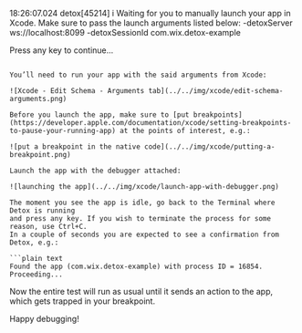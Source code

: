 18:26:07.024 detox[45214] i Waiting for you to manually launch your app in Xcode.
Make sure to pass the launch arguments listed below:
  -detoxServer ws://localhost:8099
  -detoxSessionId com.wix.detox-example

Press any key to continue...
```

You’ll need to run your app with the said arguments from Xcode:

![Xcode - Edit Schema - Arguments tab](../../img/xcode/edit-schema-arguments.png)

Before you launch the app, make sure to [put breakpoints](https://developer.apple.com/documentation/xcode/setting-breakpoints-to-pause-your-running-app) at the points of interest, e.g.:

![put a breakpoint in the native code](../../img/xcode/putting-a-breakpoint.png)

Launch the app with the debugger attached:

![launching the app](../../img/xcode/launch-app-with-debugger.png)

The moment you see the app is idle, go back to the Terminal where Detox is running
and press any key. If you wish to terminate the process for some reason, use Ctrl+C.
In a couple of seconds you are expected to see a confirmation from Detox, e.g.:

```plain text
Found the app (com.wix.detox-example) with process ID = 16854. Proceeding...
```

Now the entire test will run as usual until it sends an action to the app, which gets trapped
in your breakpoint.

Happy debugging!

